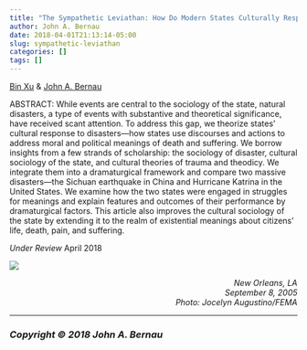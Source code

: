 ```yaml
---
title: "The Sympathetic Leviathan: How Do Modern States Culturally Respond to Disasters"
author: John A. Bernau
date: 2018-04-01T21:13:14-05:00
slug: sympathetic-leviathan
categories: []
tags: []
---
```


[Bin Xu](https://binxu.net/) & [John A. Bernau](/about/)  
  
ABSTRACT: While events are central to the sociology of the state, natural disasters, a type of events with substantive and theoretical significance, have received scant attention. To address this gap, we theorize states’ cultural response to disasters—how states use discourses and actions to address moral and political meanings of death and suffering. We borrow insights from a few strands of scholarship: the sociology of disaster, cultural sociology of the state, and cultural theories of trauma and theodicy. We integrate them into a dramaturgical framework and compare two massive disasters—the Sichuan earthquake in China and Hurricane Katrina in the United States. We examine how the two states were engaged in struggles for meanings and explain features and outcomes of their performance by dramaturgical factors. This article also improves the cultural sociology of the state by extending it to the realm of existential meanings about citizens’ life, death, pain, and suffering.  

  
*Under Review* April 2018

[![](/research/katrina.jpg)](https://commons.wikimedia.org/wiki/File:FEMA_-_19200_-_Photograph_by_Jocelyn_Augustino_taken_on_09-08-2005_in_Louisiana.jpg)

<div style="text-align: right"> 
*New Orleans, LA<br>September 8, 2005<br>Photo: Jocelyn Augustino/FEMA*  
</div>

___

### *Copyright &copy; 2018 John A. Bernau*